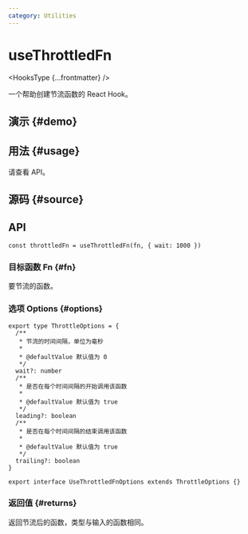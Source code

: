 ```yaml
---
category: Utilities
---
```


# useThrottledFn


<HooksType {...frontmatter} />

一个帮助创建节流函数的 React Hook。

## 演示 \{#demo}


<App />

## 用法 \{#usage}

请查看 API。

## 源码 \{#source}


<Source />

## API

```tsx
const throttledFn = useThrottledFn(fn, { wait: 1000 })
```

### 目标函数 Fn \{#fn}

要节流的函数。

### 选项 Options \{#options}

```tsx
export type ThrottleOptions = {
  /**
   * 节流的时间间隔，单位为毫秒
   *
   * @defaultValue 默认值为 0
   */
  wait?: number
  /**
   * 是否在每个时间间隔的开始调用该函数
   *
   * @defaultValue 默认值为 true
   */
  leading?: boolean
  /**
   * 是否在每个时间间隔的结束调用该函数
   *
   * @defaultValue 默认值为 true
   */
  trailing?: boolean
}

export interface UseThrottledFnOptions extends ThrottleOptions {}
```

### 返回值 \{#returns}

返回节流后的函数，类型与输入的函数相同。

